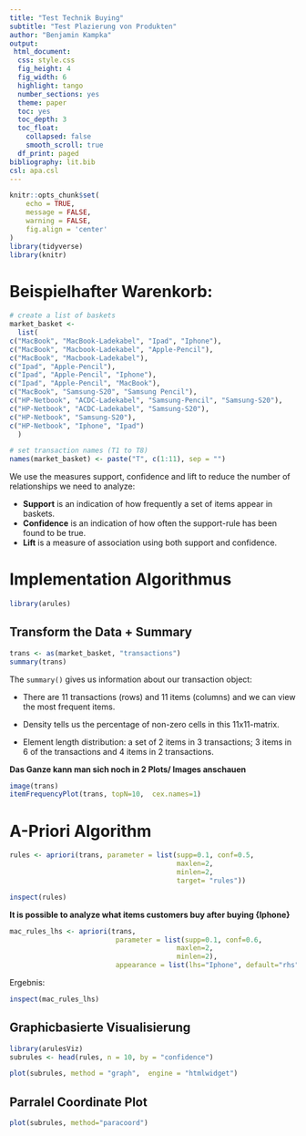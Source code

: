 ```yaml
---
title: "Test Technik Buying"
subtitle: "Test Plazierung von Produkten"
author: "Benjamin Kampka"
output:
 html_document:
  css: style.css 
  fig_height: 4
  fig_width: 6
  highlight: tango
  number_sections: yes
  theme: paper
  toc: yes
  toc_depth: 3
  toc_float: 
    collapsed: false
    smooth_scroll: true 
  df_print: paged
bibliography: lit.bib
csl: apa.csl
---
```



```r
knitr::opts_chunk$set(
	echo = TRUE,
	message = FALSE,
	warning = FALSE, 
	fig.align = 'center'
)
library(tidyverse)
library(knitr)
```


# Beispielhafter Warenkorb:

```r
# create a list of baskets
market_basket <-  
  list(  
c("MacBook", "MacBook-Ladekabel", "Ipad", "Iphone"),
c("MacBook", "Macbook-Ladekabel", "Apple-Pencil"),
c("MacBook", "Macbook-Ladekabel"), 
c("Ipad", "Apple-Pencil"),
c("Ipad", "Apple-Pencil", "Iphone"),
c("Ipad", "Apple-Pencil", "MacBook"),
c("MacBook", "Samsung-S20", "Samsung Pencil"),
c("HP-Netbook", "ACDC-Ladekabel", "Samsung-Pencil", "Samsung-S20"), 
c("HP-Netbook", "ACDC-Ladekabel", "Samsung-S20"), 
c("HP-Netbook", "Samsung-S20"),
c("HP-Netbook", "Iphone", "Ipad")
  )

# set transaction names (T1 to T8)
names(market_basket) <- paste("T", c(1:11), sep = "")
```

 We use the measures support, confidence and lift to reduce the number of relationships we need to analyze:

<div class = "blue">

* **Support** is an indication of how frequently a set of items appear in baskets. 
* **Confidence** is an indication of how often the support-rule has been found to be true.
* **Lift** is a measure of association using both support and confidence.

</div>

# Implementation Algorithmus

```r
library(arules)
```
## Transform the Data + Summary
```r
trans <- as(market_basket, "transactions")
summary(trans)
```

The `summary()` gives us information about our transaction object:

* There are 11 transactions (rows) and 11 items (columns) and we can view the most frequent items.

* Density tells us the percentage of non-zero cells in this 11x11-matrix. 

* Element length distribution: a set of 2 items in 3 transactions; 3 items in 6 of the transactions and 4 items in 2 transactions.

**Das Ganze kann man sich noch in 2 Plots/ Images anschauen**

```r
image(trans)
itemFrequencyPlot(trans, topN=10,  cex.names=1)
```

# A-Priori Algorithm

```r
rules <- apriori(trans, parameter = list(supp=0.1, conf=0.5, 
                                         maxlen=2, 
                                         minlen=2,
                                         target= "rules"))

```
```r
inspect(rules)
```
**It is possible to analyze what items customers buy after buying {Iphone}**
```r
mac_rules_lhs <- apriori(trans, 
                          parameter = list(supp=0.1, conf=0.6, 
                                         maxlen=2, 
                                         minlen=2),
                          appearance = list(lhs="Iphone", default="rhs"))
```
Ergebnis:

```r
inspect(mac_rules_lhs)
```

## Graphicbasierte Visualisierung

```r
library(arulesViz)
subrules <- head(rules, n = 10, by = "confidence")

plot(subrules, method = "graph",  engine = "htmlwidget")
```

## Parralel Coordinate Plot

```r
plot(subrules, method="paracoord")
```




